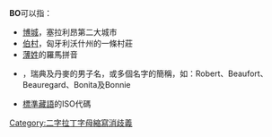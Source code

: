 '''BO'''可以指：

* [[博城|博城]]，塞拉利昂第二大城市
* [[伯村|伯村]]，匈牙利沃什州的一條村莊
* [[薄姓|薄姓]]的羅馬拼音
* {{link-en|Bo (名字)|Bo (given name)}}，瑞典及丹麥的男子名，或多個名字的簡稱，如：Robert、Beaufort、Beauregard、Bonita及Bonnie
* [[標準藏語|標準藏語]]的ISO代碼

{{disambig}}

[[Category:二字拉丁字母縮寫消歧義|Category:二字拉丁字母縮寫消歧義]]